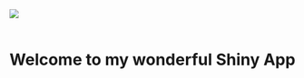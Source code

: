 <img src="images/CalFlag.png" style="float:left">
<br></br>
<h1><center>Welcome to my wonderful Shiny App</h1></center>
